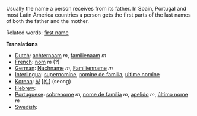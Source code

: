 Usually the name a person receives from its father. In Spain, Portugal and most Latin America countries a person gets the first parts of the last names of both the father and the mother.

Related words: [[first name]]

'''Translations'''
*[[Dutch]]: [[achternaam]] ''m'', [[familienaam]] ''m''
*[[French]]: [[nom]] ''m'' (?)
*[[German]]: [[Nachname]] ''m'', [[Familienname]] ''m''
*[[Interlingua]]: [[supernomine]], [[nomine de familia]], [[ultime nomine]]
*[[Korean]]: [[성]] [姓] (seong)
*[[Hebrew]]: [[]]
*[[Portuguese]]: [[sobrenome]] ''m'', [[nome de família]] ''m'', [[apelido]] ''m'', [[último nome]] ''m''
*[[Swedish]]: [[]]